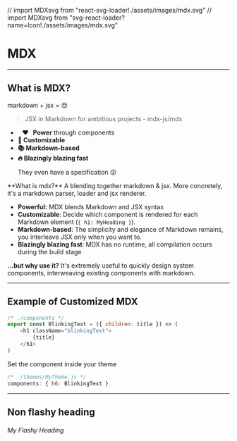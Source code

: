 // import MDXsvg from "react-svg-loader!./assets/images/mdx.svg"
// import MDXsvg from "svg-react-loader?name=Icon!./assets/images/mdx.svg"



# MDX

---

## What is MDX? <MDXsvg viewBox="0 -15 150 60" height="40" width="90" overflow="visible" />

<!-- show an typewriter animation with the end as a smily/heart gif -->
markdown + jsx = 😍

> JSX in Markdown for ambitious projects - mdx-js/mdx

<div>
    <ul>
        <Appear>
            <li><b> &nbsp;&nbsp; ❤️ &nbsp; Power</b> through components</li>
            <li><b>🔧 Customizable</b></li>
            <li><b>📚 Markdown-based</b></li>
            <li><b>🔥 Blazingly blazing fast</b></li>
            <p>They even have a specification 😲</p>
        </Appear>
    </ul>
</div>

<Notes>
**What is mdx?** A blending together markdown & jsx. More concretely, it's a markdown parser, loader and jsx renderer.

- **Powerful:** MDX blends Markdown and JSX syntax
- **Customizable**: Decide which component is rendered for each Markdown element (`{ h1: MyHeading }`).
- **Markdown-based**: The simplicity and elegance of Markdown remains, you interleave JSX only when you want to.
- **Blazingly blazing fast**: MDX has no runtime, all compilation occurs during the build stage

**...but why use it?** It's extremely useful to quickly design system components, interweaving existing components with markdown.

</Notes>

---

## Example of Customized MDX

```js
/* ./components */
export const BlinkingText = ({ children: title }) => (
    <h1 className="blinkingText">
        {title}
    </h1>
)
```
Set the component inside your theme

```js
/* ./themes/MyTheme.js */
components: { h6: BlinkingText }
```

---

## Non flashy heading

###### My Flashy Heading
